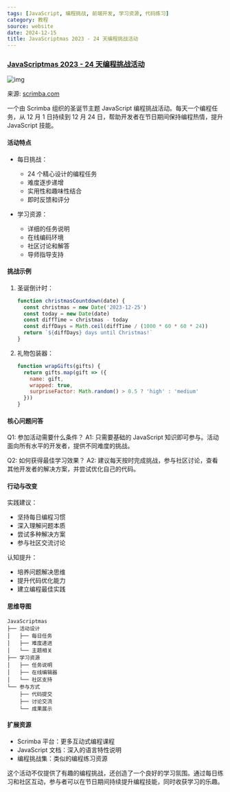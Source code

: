 ```yaml
---
tags: [JavaScript, 编程挑战, 前端开发, 学习资源, 代码练习]
category: 教程
source: website
date: 2024-12-15
title: JavaScriptmas 2023 - 24 天编程挑战活动
---
```


### [JavaScriptmas 2023 - 24 天编程挑战活动](https://scrimba.com/javascriptmas)

![img](https://img.mengpeng.tech/i/2024/12/14/675d051f64695.webp)

来源: [scrimba.com](https://scrimba.com/javascriptmas)

一个由 Scrimba 组织的圣诞节主题 JavaScript 编程挑战活动。每天一个编程任务，从 12 月 1 日持续到 12 月 24 日，帮助开发者在节日期间保持编程热情，提升 JavaScript 技能。

#### 活动特点
- 每日挑战：
  - 24 个精心设计的编程任务
  - 难度逐步递增
  - 实用性和趣味性结合
  - 即时反馈和评分

- 学习资源：
  - 详细的任务说明
  - 在线编码环境
  - 社区讨论和解答
  - 导师指导支持

#### 挑战示例
1. 圣诞倒计时：
   ```javascript
   function christmasCountdown(date) {
     const christmas = new Date('2023-12-25')
     const today = new Date(date)
     const diffTime = christmas - today
     const diffDays = Math.ceil(diffTime / (1000 * 60 * 60 * 24))
     return `${diffDays} days until Christmas!`
   }
   ```

2. 礼物包装器：
   ```javascript
   function wrapGifts(gifts) {
     return gifts.map(gift => ({
       name: gift,
       wrapped: true,
       surpriseFactor: Math.random() > 0.5 ? 'high' : 'medium'
     }))
   }
   ```

#### 核心问题问答
Q1: 参加活动需要什么条件？
A1: 只需要基础的 JavaScript 知识即可参与。活动面向所有水平的开发者，提供不同难度的挑战。

Q2: 如何获得最佳学习效果？
A2: 建议每天按时完成挑战，参与社区讨论，查看其他开发者的解决方案，并尝试优化自己的代码。

#### 行动与改变
实践建议：
- 坚持每日编程习惯
- 深入理解问题本质
- 尝试多种解决方案
- 参与社区交流讨论

认知提升：
- 培养问题解决思维
- 提升代码优化能力
- 建立编程最佳实践

#### 思维导图
```
JavaScriptmas
├── 活动设计
│   ├── 每日任务
│   ├── 难度递进
│   └── 主题相关
├── 学习资源
│   ├── 任务说明
│   ├── 在线编辑器
│   └── 社区支持
└── 参与方式
    ├── 代码提交
    ├── 讨论交流
    └── 成果展示
```

#### 扩展资源
- Scrimba 平台：更多互动式编程课程
- JavaScript 文档：深入的语言特性说明
- 编程挑战集：类似的编程练习资源

这个活动不仅提供了有趣的编程挑战，还创造了一个良好的学习氛围。通过每日练习和社区互动，参与者可以在节日期间持续提升编程技能，同时收获学习的乐趣。 